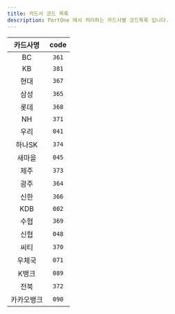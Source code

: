 ```yaml
---
title: 카드사 코드 목록
description: PortOne 에서 처리하는 카드사별 코드목록 입니다.
---
```



|       카드사명       |      code      |
|:----------------:|:--------------:|
|     BC      | `361` |
|     KB      | `381`    |
|     현대     | `367`      |
|     삼성     | `365`  |
|     롯데     | `368`   |
|     NH      | `371`     |
|     우리     | `041` |
|     하나SK   | `374`     |
|     새마을   |  `045`     |
|     제주    |  `373`     |
|     광주    |  `364`  |
|     신한    |   `366`   |
|     KDB    |   `002`     |
|     수협    |  `369`  |
|     신협    |  `048`   |
|     씨티    |  `370`     |
|     우체국   |  `071`     |
|     K뱅크   |  `089`     |
|     전북    |  `372`    |
|     카카오뱅크 | `090`    |\
